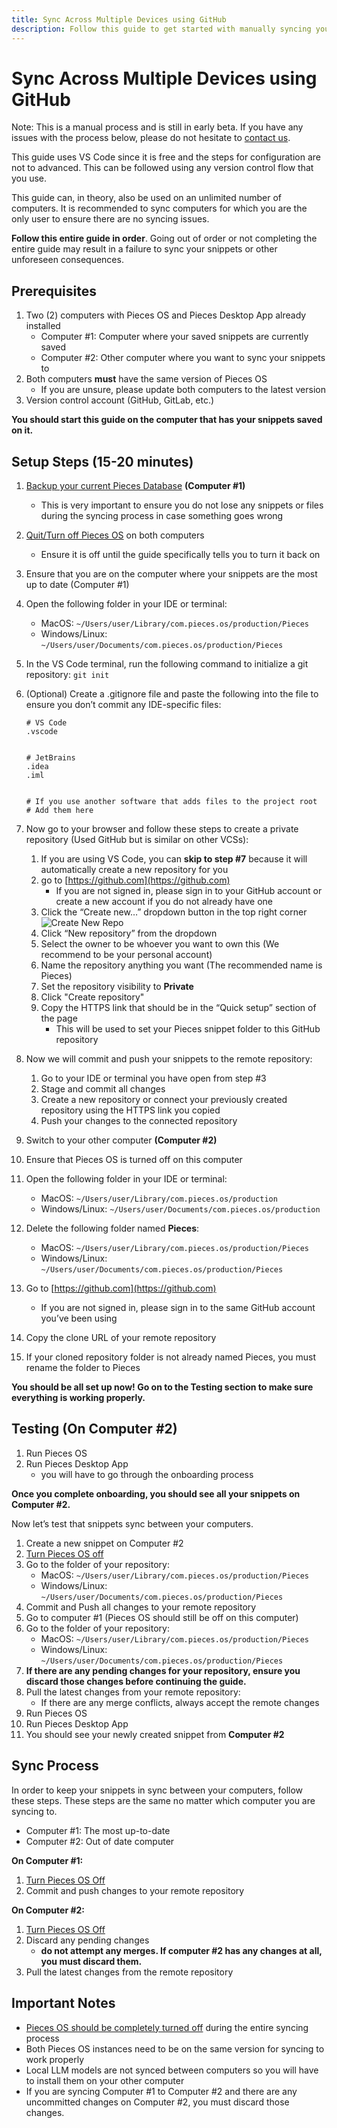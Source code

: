 ```yaml
---
title: Sync Across Multiple Devices using GitHub
description: Follow this guide to get started with manually syncing your code snippets on multiple devices, so you always have them.
---
```


# Sync Across Multiple Devices using GitHub

<Info>Note: This is a manual process and is still in early beta. If you have any issues with the process below, please do not hesitate to [contact us](https://getpieces.typeform.com/to/mCjBSIjF#page=docs-syncing-across-devices).</Info>

This guide uses VS Code since it is free and the steps for configuration are not to advanced. This can be followed using any version control flow that you use.

This guide can, in theory, also be used on an unlimited number of computers. It is recommended to sync computers for which you are the only user to ensure there are no syncing issues.

**Follow this entire guide in order**. Going out of order or not completing the entire guide may result in a failure to sync your snippets or other unforeseen consequences.

## Prerequisites
1. Two (2) computers with Pieces OS and Pieces Desktop App already installed
    - Computer #1: Computer where your saved snippets are currently saved
    - Computer #2: Other computer where you want to sync your snippets to
2. Both computers **must** have the same version of Pieces OS
    - If you are unsure, please update both computers to the latest version
3. Version control account (GitHub, GitLab, etc.)

**You should start this guide on the computer that has your snippets saved on it.**

## Setup Steps (15-20 minutes)
1. [Backup your current Pieces Database](https://docs.pieces.app/features/back-up-and-restore#creating-the-backup) **(Computer #1)**
    - This is very important to ensure you do not lose any snippets or files during the syncing process in case something goes wrong
2. [Quit/Turn off Pieces OS](https://docs.pieces.app/features/back-up-and-restore#step-1) on both computers
    - Ensure it is off until the guide specifically tells you to turn it back on
3. Ensure that you are on the computer where your snippets are the most up to date (Computer #1)
4. Open the following folder in your IDE or terminal:
    - MacOS: `~/Users/user/Library/com.pieces.os/production/Pieces`
    - Windows/Linux: `~/Users/user/Documents/com.pieces.os/production/Pieces`
5. In the VS Code terminal, run the following command to initialize a git repository: `git init`
6. (Optional) Create a .gitignore file and paste the following into the file to ensure you don’t commit any IDE-specific files:
    ```ignorelang
    # VS Code
    .vscode


    # JetBrains
    .idea
    .iml


    # If you use another software that adds files to the project root
    # Add them here

    ```
7. Now go to your browser and follow these steps to create a private repository (Used GitHub but is similar on other VCSs):
    1. If you are using VS Code, you can **skip to step #7** because it will automatically create a new repository for you
    2. go to [https://github.com](https://github.com)
        - If you are not signed in, please sign in to your GitHub account or create a new account if you do not already have one
    3. Click the “Create new…” dropdown button in the top right corner
        ![Create New Repo](/assets/create_new_repo.png)
    4. Click “New repository” from the dropdown
    5. Select the owner to be whoever you want to own this (We recommend to be your personal account)
    6. Name the repository anything you want (The recommended name is Pieces)
    7. Set the repository visibility to **Private**
    8. Click "Create repository"
    9. Copy the HTTPS link that should be in the “Quick setup” section of the page
        - This will be used to set your Pieces snippet folder to this GitHub repository

8. Now we will commit and push your snippets to the remote repository:
    1. Go to your IDE or terminal you have open from step #3
    2. Stage and commit all changes
    3. Create a new repository or connect your previously created repository using the HTTPS link you copied
    4. Push your changes to the connected repository
9. Switch to your other computer **(Computer #2)**
10. Ensure that Pieces OS is turned off on this computer
11. Open the following folder in your IDE or terminal:
    - MacOS: `~/Users/user/Library/com.pieces.os/production`
    - Windows/Linux: `~/Users/user/Documents/com.pieces.os/production`
12. Delete the following folder named **Pieces**:
    - MacOS: `~/Users/user/Library/com.pieces.os/production/Pieces`
    - Windows/Linux: `~/Users/user/Documents/com.pieces.os/production/Pieces`
13. Go to [https://github.com](https://github.com)
    - If you are not signed in, please sign in to the same GitHub account you’ve been using
14. Copy the clone URL of your remote repository
15. If your cloned repository folder is not already named Pieces, you must rename the folder to Pieces

**You should be all set up now! Go on to the Testing section to make sure everything is working properly.**

## Testing (On Computer #2)
1. Run Pieces OS
2. Run Pieces Desktop App
    - you will have to go through the onboarding process

**Once you complete onboarding, you should see all your snippets on Computer #2.**

Now let’s test that snippets sync between your computers.

1. Create a new snippet on Computer #2
2. [Turn Pieces OS off](https://docs.pieces.app/features/back-up-and-restore#step-1)
3. Go to the folder of your repository:
    - MacOS: `~/Users/user/Library/com.pieces.os/production/Pieces`
    - Windows/Linux: `~/Users/user/Documents/com.pieces.os/production/Pieces`
4. Commit and Push all changes to your remote repository
5. Go to computer #1 (Pieces OS should still be off on this computer)
6. Go to the folder of your repository:
    - MacOS: `~/Users/user/Library/com.pieces.os/production/Pieces`
    - Windows/Linux: `~/Users/user/Documents/com.pieces.os/production/Pieces`
7. **If there are any pending changes for your repository, ensure you discard those changes before continuing the guide.**
8. Pull the latest changes from your remote repository:
    - If there are any merge conflicts, always accept the remote changes
9. Run Pieces OS
10. Run Pieces Desktop App
11. You should see your newly created snippet from **Computer #2**

## Sync Process
In order to keep your snippets in sync between your computers, follow these steps. These steps are the same no matter which computer you are syncing to.

- Computer #1: The most up-to-date
- Computer #2: Out of date computer

**On Computer #1:**
1. [Turn Pieces OS Off](https://docs.pieces.app/features/back-up-and-restore#step-1)
2. Commit and push changes to your remote repository

**On Computer #2:**
1. [Turn Pieces OS Off](https://docs.pieces.app/features/back-up-and-restore#step-1)
2. Discard any pending changes
    - **do not attempt any merges. If computer #2 has any changes at all, you must discard them.**
3. Pull the latest changes from the remote repository


## Important Notes
- [Pieces OS should be completely turned off](https://docs.pieces.app/features/back-up-and-restore#step-1) during the entire syncing process
- Both Pieces OS instances need to be on the same version for syncing to work properly
- Local LLM models are not synced between computers so you will have to install them on your other computer
- If you are syncing Computer #1 to Computer #2 and there are any uncommitted changes on Computer #2, you must discard those changes.
